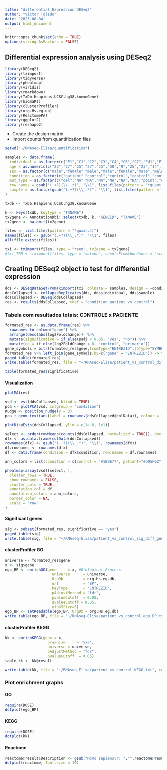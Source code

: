 ```yaml
---
title: "differential Expression DESeq2"
author: "Victor Toledo"
date: '2023-08-04'
output: html_document
---
```


```r
knitr::opts_chunk$set(echo = TRUE)
options(stringsAsFactors = FALSE)
```

## Differential expression analysis using DESeq2

```r
library(DESeq2)
library(tximport)
library(tidyverse)
library(pheatmap)
library(viridis)
library(rmarkdown)
library(TxDb.Hsapiens.UCSC.hg38.knownGene)
library(biomaRt)
library(clusterProfiler)
library(org.Hs.eg.db)
library(ReactomePA)
library(ggplot2)
library(reshape2)
```
- Create the design matrix
- Import counts from quantification files

```r
setwd("~/RNAseq-Elisa/quantification")

samples <- data.frame(
  individual = as.factor(c("P1","C1","C2","C3","C4","C6","C7","Ed1","P1","P2","P4","P4","P5","P6","P8","P9","P11","P12","P14","C2","P5","C3","C4","C6","C7","Ed1","P6","P8","P9","P11","P12","P14")),
  age = as.numeric(c("23","27","25","27","25","50","9","25","23","14","10","10","5","39","4","10","29","7","17","25","5","27","25","50","9","25","39","4","10","29","7","17")),
  sex = as.factor(c("male","female","male","male","female","male","male","female","male","female","female","female","male","male","female","male","female","female","male","male","male","male","female","male","male","female","male","female","male","female","female","male")),
  condition = as.factor(c("patient","control","control","control","control","control","control","patient","patient","patient","patient","patient","patient","patient","patient","patient","patient","patient","patient","control","patient","control","control","control","control","patient","patient","patient","patient","patient","patient","patient")),
  mut_type = as.factor(c("del","NA","NA","NA","NA","NA","NA","point","del","del","del","del","del","del","del","del","point","point","point","NA","del","NA","NA","NA","NA","point","del","del","del","point","point","point")),
  row.names = gsub("(.+?)(\\_.*)", "\\1", list.files(pattern = "*quant.sf")),
  sample = as.factor(gsub("(.+?)(\\_.*)", "\\1", list.files(pattern = "*quant.sf")))
)

txdb <- TxDb.Hsapiens.UCSC.hg38.knownGene

k <- keys(txdb, keytype = "TXNAME")
tx2gene <- AnnotationDbi::select(txdb, k, "GENEID", "TXNAME")
tx2gene <- na.omit(tx2gene)

files <- list.files(pattern = "*quant.sf")
names(files) <- gsub("(.+?)(\\_.*)", "\\1", files)
all(file.exists(files))

txi <- tximport(files, type = "rsem", tx2gene = tx2gene)
#txi_TPM <- tximport(files, type = "salmon", countsFromAbundance = "scaledTPM",tx2gene = tx2gene)
```

## Creating DESeq2 object to test for differential expression

```r
dds <- DESeqDataSetFromTximport(txi, colData = samples, design = ~condition)
ddsCollapsed <- collapseReplicates(dds, dds$individual, dds$sample)
ddsCollapsed <- DESeq(ddsCollapsed)
res <- results(ddsCollapsed, coef = "condition_patient_vs_control")
```

### Tabela com resultados totais: CONTROLE x PACIENTE

```r
formated_res <- as.data.frame(res) %>%
  rownames_to_column("gene") %>%
  arrange(desc(abs(log2FoldChange))) %>%
  mutate(significative = if_else(padj < 0.05, "yes", "no")) %>%
  mutate(up = if_else(log2FoldChange < 0, "control", "primario"))
gene_symbols = bitr(formated_res$gene,fromType="ENTREZID",toType="SYMBOL",OrgDb="org.Hs.eg.db")
formated_res %>% left_join(gene_symbols,by=c("gene" = "ENTREZID")) -> formated_res
paged_table(formated_res)
write.table(formated_res, file = "~/RNAseq-Elisa/patient_vs_control_diff_genes.txt", row.names = FALSE, sep = "\t", quote = FALSE)

table(formated_res$significative)
```

#### Visualization

```r
plotMA(res)
```

```r
vsd <- vst(ddsCollapsed, blind = TRUE)
pca <- plotPCA(vsd, intgroup = "condition")
nudge <- position_nudge(y = 3)
pca + geom_text(aes(label = rownames(ddsCollapsed@colData)), colour = "black", position = nudge)
```

```r
plotDispEsts(ddsCollapsed, ylim = c(1e-6, 1e1))
```

```r
select <- order(rowMeans(counts(ddsCollapsed, normalized = TRUE)), decreasing = TRUE)[1:485]
dfx <- as.data.frame(colData(ddsCollapsed))
rownames(dfx) <- gsub("(.+?)(\\_.*)", "\\1", rownames(dfx))
df.rownames <- rownames(dfx)
df <- data.frame(condition = dfx$condition, row.names = df.rownames)

ann_colors = list(condition = c(control = "#1B9E77", patient="#D95F02"))

pheatmap(assay(vsd)[select, ],
  cluster_rows = TRUE,
  show_rownames = FALSE,
  cluster_cols = TRUE,
  annotation_col = df,
  annotation_colors = ann_colors,
  border_color = NA,
  scale = "row"
)
```

#### Significant genes
```r
sig <- subset(formated_res, significative == "yes")
paged_table(sig)
write.table(sig, file = "~/RNAseq-Elisa/patient_vs_control_sig_diff_genes.txt", row.names = FALSE, sep = "\t", quote = FALSE)
```

#### clusterProfiler GO
```r
universe <- formated_res$gene
x <- sig$gene
ego_BP <- enrichGO(gene     = x, #Biological Process
                     universe      = universe,
                     OrgDb         = org.Hs.eg.db,
                     ont           = "BP",
                     keyType       = 'ENTREZID',
                     pAdjustMethod = "fdr",
                     pvalueCutoff  = 0.05,
                     qvalueCutoff = 0.05,
                     minGSSize=5)
ego_BP <- setReadable(ego_BP, OrgDb = org.Hs.eg.db)
write.table(ego_BP, file = "~/RNAseq-Elisa/patient_vs_control_ego_BP.txt", row.names = FALSE, sep = "\t", quote = FALSE)
```

#### clusterProfiler KEGG
```r
kk <- enrichKEGG(gene = x,
                   organism     = 'hsa',
                   universe = universe,
                   pAdjustMethod = "fdr",
                   pvalueCutoff  = 0.05)
table_kk <- kk@result

write.table(kk, file = "~/RNAseq-Elisa/patient_vs_control_KEGG.txt", row.names = FALSE, sep = "\t", quote = FALSE)
```

### Plot enrichment graphs
#### GO
```r
require(DOSE)
dotplot(ego_BP)
```

#### KEGG
```r
require(DOSE)
dotplot(kk)
```

#### Reactome
```r
reactome@result$Description <- gsub("Homo sapiens\r: ","",reactome@result$Description)
dotplot(reactome, font.size = 10)
```
